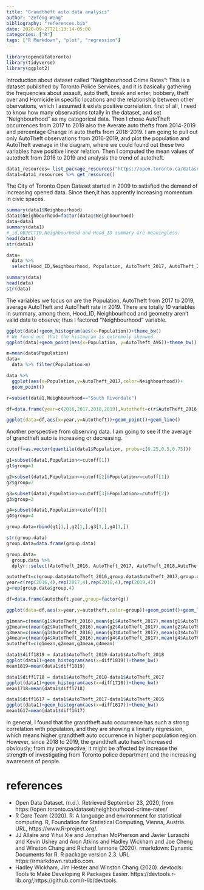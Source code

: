 ```yaml
---
title: "Grandtheft auto data analysis"
author: "Zefeng Weng"
bibliography: "references.bib"
date: 2020-09-27T21:13:14-05:00
categories: ["R"]
tags: ["R Markdown", "plot", "regression"]
---
```


```r
library(opendatatoronto)
library(tidyverse)
library(ggplot2)
```

Introduction about dataset called "Neighbourhood Crime Rates":
  This is a dataset published by Toronto Police Services, and it is basically 
gathering the frequencies about assault, auto theft, break and enter, bobbery, 
theft over and Homicide in specific locations and the relationship between other 
obervations, which I assumed it exists positive correlation.
  first of all, I need to know how many observations totally in the dataset, and
set "Neighbourhood" as my catogorical data. Then I chose AutoTheft occurrences 
from 2017 to 2019 also the Averate auto thefts from 2014-2019 and percentage 
Change in auto thefts from 2018-2019.
  I am going to pull out only AutoTheft observations from 2016-2019, and plot the
population and AutoTheft average in the diagram, where we could found out these 
two variables have positive linear relation. Then I computed the mean values of
autotheft from 2016 to 2019 and analysis the trend of autotheft.
```r
data1_resources= list_package_resources("https://open.toronto.ca/dataset/neighbourhood-crime-rates/")
data1=data1_resources %>% get_resource()
```
The City of Toronto Open Dataset started in 2009 to satisfied the demand of increasing opened data. Since then,it has apprently increasing momentum in civic spaces.

```r
summary(data1$Neighbourhood)
data1$Neighbourhood=factor(data1$Neighbourhood)
data=data1
summary(data1)
#_id,OBJECTID,Neighbourhood and Hood_ID summary are meaningless.
head(data1)
str(data1)

data=
  data %>%
  select(Hood_ID,Neighbourhood, Population, AutoTheft_2017, AutoTheft_2018, AutoTheft_2019,AutoTheft_AVG, AutoTheft_CHG, AutoTheft_Rate_2019)

summary(data)
head(data)
str(data)
```
The variables we focus on are the Population, AutoTheft from 2017 to 2019, average AutoTheft and AutoTheft rate in 2019.
There are totally 10 variables in summary, among them, Hood_ID, Neighbourhood and geometry aren't valid data to observe; thus I factored "Neighbourhood" variable.
```r
ggplot(data)+geom_histogram(aes(x=Population))+theme_bw()
# We found out that the histogram is extremely skewwed. 
ggplot(data)+geom_point(aes(x=Population, y=AutoTheft_AVG))+theme_bw()

m=mean(data$Population)
data=
  data %>% filter(Population>m)

data %>%
  ggplot(aes(x=Population,y=AutoTheft_2017,color=Neighbourhood))+
  geom_point()

r=subset(data1,Neighbourhood=="South Riverdale")

df=data.frame(year=c(2016,2017,2018,2019),Autotheft=c(r$AutoTheft_2016,r$AutoTheft_2017,r$AutoTheft_2018,r$AutoTheft_2019))

ggplot(data=df,aes(x=year,y=Autotheft))+geom_point()+geom_line()
```

Another perspective from observing data. I am going to see if the average of 
grandtheft auto is increasing or decreasing.
```r
cutoff=as.vector(quantile(data1$Population, probs=c(0.25,0.5,0.75)))

g1=subset(data1,Population<=cutoff[1])
g1$group=1

g2=subset(data1,Population<=cutoff[2]&Population>=cutoff[1])
g2$group=2

g3=subset(data1,Population<=cutoff[3]&Population>=cutoff[2])
g3$group=3

g4=subset(data1,Population>cutoff[3])
g4$group=4

group.data=rbind(g1[1,],g2[1,],g3[1,],g4[1,])

str(group.data)
group.data=data.frame(group.data)

group.data=
  group.data %>%
  dplyr::select(AutoTheft_2016, AutoTheft_2017, AutoTheft_2018,AutoTheft_2019, group)

autotheft=c(group.data$AutoTheft_2016,group.data$AutoTheft_2017,group.data$AutoTheft_2018,group.data$AutoTheft_2019)
year=c(rep(2016,4),rep(2017,4),rep(2018,4),rep(2019,4))
g=rep(group.data$group,4)

df=data.frame(autotheft,year,group=factor(g))

ggplot(data=df,aes(x=year,y=autotheft,color=group))+geom_point()+geom_line()+theme_bw()

g1mean=c(mean(g1$AutoTheft_2016),mean(g1$AutoTheft_2017),mean(g1$AutoTheft_2018),mean(g1$AutoTheft_2019))
g2mean=c(mean(g2$AutoTheft_2016),mean(g2$AutoTheft_2017),mean(g2$AutoTheft_2018),mean(g2$AutoTheft_2019))
g3mean=c(mean(g3$AutoTheft_2016),mean(g3$AutoTheft_2017),mean(g3$AutoTheft_2018),mean(g3$AutoTheft_2019))
g4mean=c(mean(g4$AutoTheft_2016),mean(g4$AutoTheft_2017),mean(g4$AutoTheft_2018),mean(g4$AutoTheft_2019))
autotheft=c(g1mean,g2mean,g3mean,g4mean)
```

```r
data1$diff1819 = data1$AutoTheft_2019-data1$AutoTheft_2018
ggplot(data1)+geom_histogram(aes(x=diff1819))+theme_bw()
mean1819=mean(data1$diff1819)

data1$diff1718 = data1$AutoTheft_2018-data1$AutoTheft_2017
ggplot(data1)+geom_histogram(aes(x=diff1718))+theme_bw()
mean1718=mean(data1$diff1718)

data1$diff1617 = data1$AutoTheft_2017-data1$AutoTheft_2016
ggplot(data1)+geom_histogram(aes(x=diff1617))+theme_bw()
mean1617=mean(data1$diff1617)
```

In general, I found that the grandtheft auto occurrence has such a strong correlation with population,
and they are showing a linearly regression, which means higher grandtheft auto occurrence in higher
population region. However, since 2018 to 2019, the grandtheft auto hasn't increased obviously; from
my perspective, it might be affected by increase the strength of investigating from Toronto police
department and the increasing awareness of people.




# references

- Open Data Dataset. (n.d.). Retrieved September 23, 2020, from https://open.toronto.ca/dataset/neighbourhood-crime-rates/
- R Core Team (2020). R: A language and environment for statistical computing. R, Foundation for Statistical Computing, Vienna, Austria. URL, https://www.R-project.org/.
- JJ Allaire and Yihui Xie and Jonathan McPherson and Javier Luraschi and Kevin Ushey and Aron Atkins and Hadley Wickham and Joe Cheng and Winston Chang and Richard Iannone (2020). rmarkdown: Dynamic Documents for R. R package version 2.3. URL https://rmarkdown.rstudio.com.
- Hadley Wickham, Jim Hester and Winston Chang (2020). devtools: Tools to Make Developing R Packages Easier. https://devtools.r-lib.org/,https://github.com/r-lib/devtools.